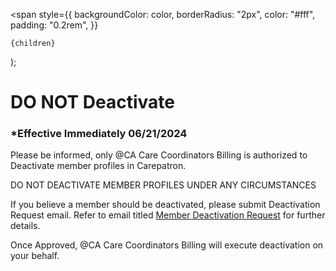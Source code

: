 <span
style={{
      backgroundColor: color,
      borderRadius: "2px",
      color: "#fff",
      padding: "0.2rem",
    }}

>

    {children}

  </span>
);

# DO NOT Deactivate

### \*Effective Immediately 06/21/2024

Please be informed, only @CA Care Coordinators Billing is authorized to Deactivate member profiles in Carepatron.

<Highlight color="#ff2600">DO NOT DEACTIVATE MEMBER PROFILES UNDER ANY CIRCUMSTANCES</Highlight>

If you believe a member should be deactivated, please submit Deactivation Request email. Refer to email titled
[Member Deactivation Request](Member%20Deactivation%20Request) for further details.

Once Approved, @CA Care Coordinators Billing will execute deactivation on your behalf.
